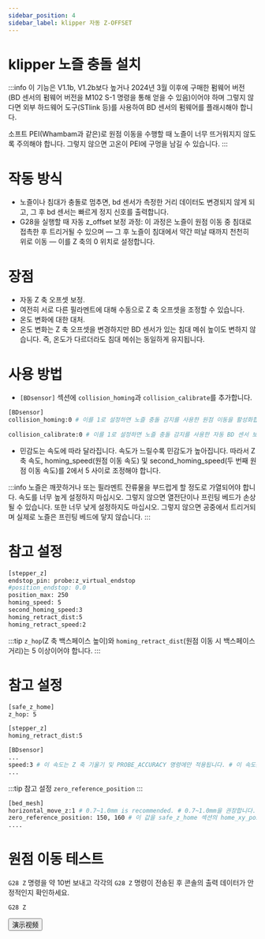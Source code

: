 ```yaml
---
sidebar_position: 4
sidebar_label: klipper 자동 Z-OFFSET
---
```


# klipper 노즐 충돌 설치

:::info
이 기능은 V1.1b, V1.2b보다 높거나 2024년 3월 이후에 구매한 펌웨어 버전(BD 센서의 펌웨어 버전을 M102 S-1 명령을 통해 얻을 수 있음)이어야 하며 그렇지 않다면 외부 하드웨어 도구(STlink 등)를 사용하여 BD 센서의 펌웨어를 플래시해야 합니다.

소프트 PEI(Whambam과 같은)로 원점 이동을 수행할 때 노즐이 너무 뜨거워지지 않도록 주의해야 합니다. 그렇지 않으면 고온이 PEI에 구멍을 남길 수 있습니다.
:::

# 작동 방식
* 노즐이나 침대가 충돌로 멈추면, bd 센서가 측정한 거리 데이터도 변경되지 않게 되고, 그 후 bd 센서는 빠르게 정지 신호를 출력합니다.
* G28을 실행할 때 자동 z_offset 보정 과정: 이 과정은 노즐이 원점 이동 중 침대로 접촉한 후 트리거될 수 있으며 — 그 후 노즐이 침대에서 약간 떠날 때까지 천천히 위로 이동 — 이를 Z 축의 0 위치로 설정합니다.

# 장점
* 자동 Z 축 오프셋 보정.
* 여전히 서로 다른 필라멘트에 대해 수동으로 Z 축 오프셋을 조정할 수 있습니다.
* 온도 변화에 대한 대처.
* 온도 변화는 Z 축 오프셋을 변경하지만 BD 센서가 있는 침대 메쉬 높이도 변하지 않습니다. 즉, 온도가 다르더라도 침대 메쉬는 동일하게 유지됩니다.

# 사용 방법

* `[BDsensor]` 섹션에 `collision_homing`과 `collision_calibrate`를 추가합니다.
``` bash
[BDsensor] 
collision_homing:0 # 이를 1로 설정하면 노즐 충돌 감지를 사용한 원점 이동을 활성화합니다. 0으로 설정하여 비활성화합니다. 1로 설정하여 노즐 충돌 감지를 사용한 원점 이동을 활성화합니다. 0으로 설정하여 해당 기능을 비활성화합니다.
                   
collision_calibrate:0 # 이를 1로 설정하면 노즐 충돌 감지를 사용한 자동 BD 센서 보정을 활성화합니다. 0으로 설정하여 비활성화합니다. # 1로 설정하여 노즐 충돌 감지를 사용한 자동 BD 센서 보정을 활성화합니다. 0으로 설정하여 해당 기능을 비활성화합니다. 이는 M102 S-6 명령을 보내기 전에 노즐을 수동으로 침대로 이동시키고 종이 테스트를 하지 않아도 된다는 것을 의미합니다.
```

* 민감도는 속도에 따라 달라집니다. 속도가 느릴수록 민감도가 높아집니다. 따라서 Z 축 속도, homing_speed(원점 이동 속도) 및 second_homing_speed(두 번째 원점 이동 속도)를 2에서 5 사이로 조정해야 합니다.

:::info
노즐은 깨끗하거나 또는 필라멘트 잔류물을 부드럽게 할 정도로 가열되어야 합니다.
속도를 너무 높게 설정하지 마십시오. 그렇지 않으면 열전단이나 프린팅 베드가 손상될 수 있습니다. 또한 너무 낮게 설정하지도 마십시오. 그렇지 않으면 공중에서 트리거되며 실제로 노즐은 프린팅 베드에 닿지 않습니다.
:::

# 참고 설정
``` bash
[stepper_z]
endstop_pin: probe:z_virtual_endstop
#position_endstop: 0.0
position_max: 250
homing_speed: 5
second_homing_speed:3
homing_retract_dist:5
homing_retract_speed:2
```

:::tip
`z_hop`(Z 축 백스페이스 높이)와 `homing_retract_dist`(원점 이동 시 백스페이스 거리)는 5 이상이어야 합니다.
:::
# 참고 설정

```bash
[safe_z_home]
z_hop: 5 

[stepper_z]
homing_retract_dist:5
```
```bash
[BDsensor] 
...
speed:3 # 이 속도는 Z 축 기울기 및 PROBE_ACCURACY 명령에만 적용됩니다. # 이 속도는 Z 축 기울기 및 PROBE_ACCURACY 명령에만 적용됩니다.
...

```
:::tip
참고 설정 `zero_reference_position`
:::

``` bash
[bed_mesh]
horizontal_move_z:1 # 0.7~1.0mm is recommended. # 0.7~1.0mm을 권장합니다.
zero_reference_position: 150, 160 # 이 값을 safe_z_home 섹션의 home_xy_position과 동일하게 설정합니다.
....
```

# 원점 이동 테스트
`G28 Z` 명령을 약 10번 보내고 각각의 `G28 Z` 명령이 전송된 후 콘솔의 출력 데이터가 안정적인지 확인하세요.
``` bash
G28 Z
```
<Button variant="contained" disableElevation component="a" rel="noopener" href="https://www.youtube.com/watch?v=RuPoXbrSPDc">演示视频</Button>
